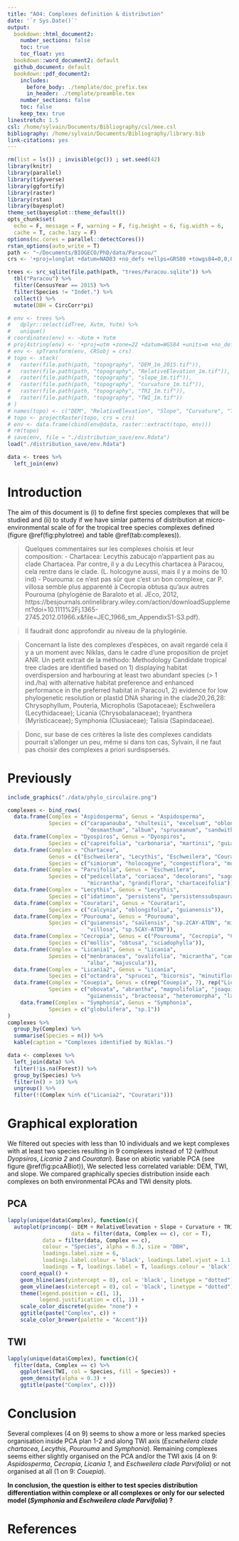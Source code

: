 ```yaml
---
title: "A04: Complexes definition & distribution"
date: '`r Sys.Date()`'
output:
  bookdown::html_document2:
    number_sections: false
    toc: true
    toc_float: yes
  bookdown::word_document2: default
  github_document: default
  bookdown::pdf_document2:
    includes:
      before_body: ./template/doc_prefix.tex
      in_header: ./template/preamble.tex
    number_sections: false
    toc: false
    keep_tex: true
linestretch: 1.5
csl: /home/sylvain/Documents/Bibliography/csl/mee.csl
bibliography: /home/sylvain/Documents/Bibliography/library.bib
link-citations: yes
---
```


```r
rm(list = ls()) ; invisible(gc()) ; set.seed(42)
library(knitr)
library(parallel)
library(tidyverse)
library(ggfortify)
library(raster)
library(rstan)
library(bayesplot)
theme_set(bayesplot::theme_default())
opts_chunk$set(
  echo = F, message = F, warning = F, fig.height = 6, fig.width = 6,
  cache = T, cache.lazy = F)
options(mc.cores = parallel::detectCores())
rstan_options(auto_write = T)
path <- "~/Documents/BIOGECO/PhD/data/Paracou/"
crs <- '+proj=longlat +datum=NAD83 +no_defs +ellps=GRS80 +towgs84=0,0,0' # global crs definition
```

```r
trees <- src_sqlite(file.path(path, "trees/Paracou.sqlite")) %>% 
  tbl("Paracou") %>% 
  filter(CensusYear == 2015) %>%
  filter(Species != "Indet.") %>% 
  collect() %>% 
  mutate(DBH = CircCorr*pi)
```

```r
# env <- trees %>%
#   dplyr::select(idTree, Xutm, Yutm) %>%
#   unique()
# coordinates(env) <- ~Xutm + Yutm
# proj4string(env) <- '+proj=utm +zone=22 +datum=WGS84 +units=m +no_defs +ellps=WGS84 +towgs84=0,0,0'
# env <- spTransform(env, CRSobj = crs)
# topo <- stack(
#   raster(file.path(path, "topography", "DEM_1m_2015.tif")),
#   raster(file.path(path, "topography", "RelativeElevation_1m.tif")),
#   raster(file.path(path, "topography", "slope_1m.tif")),
#   raster(file.path(path, "topography", "curvature_1m.tif")),
#   raster(file.path(path, "topography", "TRI_1m.tif")),
#   raster(file.path(path, "topography", "TWI_1m.tif"))
# )
# names(topo) <- c("DEM", "RelativeElevation", "Slope", "Curvature", "TRI", "TWI")
# topo <- projectRaster(topo, crs = crs)
# env <- data.frame(cbind(env@data, raster::extract(topo, env)))
# rm(topo)
# save(env, file = "./distribution_save/env.Rdata")
load("./distribution_save/env.Rdata")
```

```r
data <- trees %>% 
  left_join(env)
```

# Introduction

The aim of this document is (i) to define first species complexes that will be studied and (ii) to study if we have simlar patterns of distribution at micro-environmental scale of for the tropical tree species complexes defined (figure \@ref(fig:phylotree) and table \@ref(tab:complexes)).

> Quelques commentaires sur les complexes choisis et leur composition:
- Chartacea: Lecythis zabucajo n'appartient pas au clade Chartacea. Par contre, il y a du Lecythis chartacea à Paracou, cela rentre dans le clade. (L. holcogyne aussi, mais il y a moins de 10 ind)
- Pourouma: ce n'est pas sûr que c'est un bon complexe, car P. villosa semble plus apparenté à Cecropia obtusa qu'aux autres Pourouma (phylogénie de Baraloto et al. JEco, 2012, 
https://besjournals.onlinelibrary.wiley.com/action/downloadSupplement?doi=10.1111%2Fj.1365-2745.2012.01966.x&file=JEC_1966_sm_AppendixS1-S3.pdf).

>Il faudrait donc approfondir au niveau de la phylogénie.

>Concernant la liste des complexes d'espèces, on avait regardé cela il y a un moment avec Niklas, dans le cadre d'une proposition de projet ANR. Un petit extrait de la méthodo:
Methodology  Candidate tropical tree clades are identified based on 1) displaying habitat overdispersion and harbouring at least two abundant species (> 1 ind./ha) with alternative habitat preference and enhanced performance in the preferred habitat in Paracou1, 2) evidence for low phylogenetic resolution or plastid DNA sharing in the clade20,26,28: Chrysophyllum, Pouteria, Micropholis (Sapotaceae); Eschweilera (Lecythidaceae); Licania (Chrysobalanaceae); Iryanthera (Myristicaceae); Symphonia (Clusiaceae); Talisia (Sapindaceae).

> Donc, sur base de ces critères la liste des complexes candidats pourrait s'allonger un peu, même si dans ton cas, Sylvain, il ne faut pas choisir des complexes a priori surdispsersés. 

# Previously

```r
include_graphics("./data/phylo_circulaire.png")
```

```r
complexes <- bind_rows(
  data.frame(Complex = "Aspidosperma", Genus = "Aspidosperma",
             Species = c("carapanauba", "shultesii", "excelsum", "oblongum", 
                         "desmanthum", "album", "spruceanum", "sandwithianum", "helstonei", "sp.1CAY-ATDN")),
  data.frame(Complex = "Dyospiros", Genus = "Dyospiros",
             Species = c("capreifolia", "carbonaria", "martinii", "guianensis", "vestitia")),
  data.frame(Complex = "Chartacea",
             Genus = c("Eschweilera", "Lecythis", "Eschweilera", "Courataria", "Lecythis", "Lecythis"),
             Species = c("simiorum", "holocogyne", "congestiflora", "multiflora", "chartacea", "zabucajo")),
  data.frame(Complex = "Parvifolia", Genus = "Eschweilera",
             Species = c("pedicellata", "coriacea", "decolorans", "sagotiana", "parviflora",
                         "micrantha", "grandiflora", "chartaceifolia")),
  data.frame(Complex = "Lecythis", Genus = "Lecythis",
             Species = c("idatimon", "persistens", "persistenssubspaurantiaca", "corrugata")),
  data.frame(Complex = "Couratari", Genus = "Couratari",
             Species = c("calcynia", "oblongifolia", "guianensis")),
  data.frame(Complex = "Pourouma", Genus = "Pourouma",
             Species = c("guianensis", "saülensis", "sp.2CAY-ATDN", "minor", "melionii", "bicolor",
                         "villosa", "sp.5CAY-ATDN")),
  data.frame(Complex = "Cecropia", Genus = c("Pourouma", "Cecropia", "Cecropia"),
             Species = c("mollis", "obtusa", "sciadophylla")),
  data.frame(Complex = "Licania1", Genus = "Licania",
             Species = c("menbranacea", "ovalifolia", "micrantha", "canescens", "laxiflora",
                         "alba", "majuscula")),
  data.frame(Complex = "Licania2", Genus = "Licania",
             Species = c("octandra", "sprucei", "bicornis", "minutiflora")),
  data.frame(Complex = "Couepia", Genus = c(rep("Couepia", 7), rep("Licania", 2)),
             Species = c("obovata", "abrantha", "magnolifolia", "joaquinea", "caryophilloides",
                         "guianensis", "bracteosa", "heteromorpha", "latistipula")),
    data.frame(Complex = "Symphonia", Genus = "Symphonia",
             Species = c("globulifera", "sp.1"))
)
complexes %>% 
  group_by(Complex) %>% 
  summarise(Species = n()) %>% 
  kable(caption = "Complexes identified by Niklas.")
```

```r
data <- complexes %>% 
  left_join(data) %>% 
  filter(!is.na(Forest)) %>% 
  group_by(Species) %>% 
  filter(n() > 10) %>% 
  ungroup() %>% 
  filter(!(Complex %in% c("Licania2", "Couratari")))
```


# Graphical exploration

We filtered out species with less than 10 individuals and we kept complexes with at least two species resulting in 9 complexes instead of 12 (without *Dyopsiros*, *Licania 2* and *Couratari*). Base on abiotic variable PCA (see figure \@ref(fig:pcaABiot)), We selected less correlated variable: DEM, TWI, and slope. We compared graphically species distribution inside each complexes on both environmental PCAs and TWI density plots.

## PCA

```r
lapply(unique(data$Complex), function(c){
  autoplot(princomp(~ DEM + RelativeElevation + Slope + Curvature + TRI + TWI, 
                    data = filter(data, Complex == c), cor = T), 
           data = filter(data, Complex == c),
           colour = "Species", alpha = 0.3, size = "DBH",
           loadings.label.size = 6,
           loadings.label.colour = 'black', loadings.label.vjust = 1.1,
           loadings = T, loadings.label = T, loadings.colour = 'black') +
    coord_equal() +
    geom_hline(aes(yintercept = 0), col = 'black', linetype = "dotted") +
    geom_vline(aes(xintercept = 0), col = 'black', linetype = "dotted") +
    theme(legend.position = c(1, 1), 
          legend.justification = c(1, 1)) +
    scale_color_discrete(guide= "none") +
    ggtitle(paste("Complex", c)) +
    scale_color_brewer(palette = "Accent")})
```

## TWI

```r
lapply(unique(data$Complex), function(c){
  filter(data, Complex == c) %>% 
    ggplot(aes(TWI, col = Species, fill = Species)) +
    geom_density(alpha = 0.3) +
    ggtitle(paste("Complex", c))})
```

# Conclusion

Several complexes (4 on 9) seems to show a more or less marked species organisation inside PCA plan 1-2 and along TWI axis (*Escwheilera clade chartacea*, *Lecythis*, *Pourouma* and *Symphonia*). Remaining complexes seems either slightly organised on the PCA and/or the TWI axis (4 on 9: *Aspidosperma*, *Cecropia*, *Licania 1*, and *Eschweilera clade Parvifolia*) or not organised at all (1 on 9: *Couepia*). 

__In conclusion, the question is either to test species distribution differentiation within complexe or all complexes or only for our selected model (*Symphonia* and *Eschweilera clade Parvifolia*) ?__

# References
